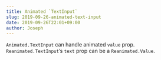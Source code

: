 ```yaml
---
title: Animated `TextInput`
slug: 2019-09-26-animated-text-input
date: 2019-09-26T22:01+09:00
author: Joseph
---
```


`Animated.TextInput` can handle animated `value` prop. `Reanimated.TextInput`’s `text` prop can be a `Reanimated.Value`.